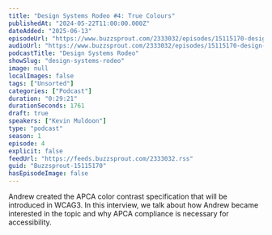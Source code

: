 ```yaml
---
title: "Design Systems Rodeo #4: True Colours"
publishedAt: "2024-05-22T11:00:00.000Z"
dateAdded: "2025-06-13"
episodeUrl: "https://www.buzzsprout.com/2333032/episodes/15115170-design-systems-rodeo-4-true-colours.mp3"
audioUrl: "https://www.buzzsprout.com/2333032/episodes/15115170-design-systems-rodeo-4-true-colours.mp3"
podcastTitle: "Design Systems Rodeo"
showSlug: "design-systems-rodeo"
image: null
localImages: false
tags: ["Unsorted"]
categories: ["Podcast"]
duration: "0:29:21"
durationSeconds: 1761
draft: true
speakers: ["Kevin Muldoon"]
type: "podcast"
season: 1
episode: 4
explicit: false
feedUrl: "https://feeds.buzzsprout.com/2333032.rss"
guid: "Buzzsprout-15115170"
hasEpisodeImage: false
---
```

Andrew created the APCA color contrast specification that will be introduced in WCAG3. In this interview, we talk about how Andrew became interested in the topic and why APCA compliance is necessary for accessibility.
